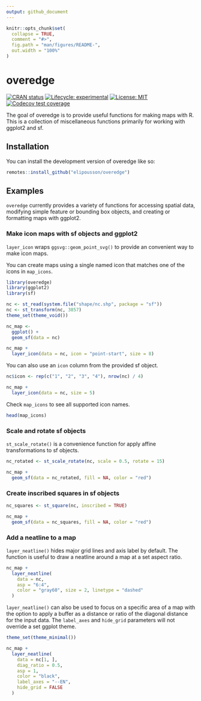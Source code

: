 ```yaml
---
output: github_document
---
```


<!-- README.md is generated from README.Rmd. Please edit that file -->

```r
knitr::opts_chunk$set(
  collapse = TRUE,
  comment = "#>",
  fig.path = "man/figures/README-",
  out.width = "100%"
)
```

# overedge

<!-- badges: start -->
[![CRAN status](https://www.r-pkg.org/badges/version/overedge)](https://CRAN.R-project.org/package=overedge)
[![Lifecycle: experimental](https://img.shields.io/badge/lifecycle-experimental-orange.svg)](https://lifecycle.r-lib.org/articles/stages.html#experimental)
 [![License: MIT](https://img.shields.io/badge/License-MIT-yellow.svg)](https://opensource.org/licenses/MIT)
[![Codecov test coverage](https://codecov.io/gh/elipousson/overedge/branch/main/graph/badge.svg)](https://app.codecov.io/gh/elipousson/overedge?branch=main)
<!-- badges: end -->

The goal of overedge is to provide useful functions for making maps with R. This is a collection of miscellaneous functions primarily for working with ggplot2 and sf.

## Installation

You can install the development version of overedge like so:

``` r
remotes::install_github("elipousson/overedge")
```

## Examples

`overedge` currently provides a variety of functions for accessing spatial data, modifying simple feature or bounding box objects, and creating or formatting maps with ggplot2.

### Make icon maps with sf objects and ggplot2

`layer_icon` wraps `ggsvg::geom_point_svg()` to provide an convenient way to make icon maps.

You can create maps using a single named icon that matches one of the icons in `map_icons`.

```r
library(overedge)
library(ggplot2)
library(sf)

nc <- st_read(system.file("shape/nc.shp", package = "sf"))
nc <- st_transform(nc, 3857)
theme_set(theme_void())

nc_map <-
  ggplot() +
  geom_sf(data = nc)

nc_map +
  layer_icon(data = nc, icon = "point-start", size = 8)
```

You can also use an `icon` column from the provided sf object.

```r
nc$icon <- rep(c("1", "2", "3", "4"), nrow(nc) / 4)

nc_map +
  layer_icon(data = nc, size = 5)
```

Check `map_icons` to see all supported icon names.

```r
head(map_icons)
```

### Scale and rotate sf objects

`st_scale_rotate()` is a convenience function for apply affine transformations to sf objects.

```r
nc_rotated <- st_scale_rotate(nc, scale = 0.5, rotate = 15)

nc_map +
  geom_sf(data = nc_rotated, fill = NA, color = "red")
```

### Create inscribed squares in sf objects

```r
nc_squares <- st_square(nc, inscribed = TRUE)

nc_map +
  geom_sf(data = nc_squares, fill = NA, color = "red")
```

### Add a neatline to a map

`layer_neatline()` hides major grid lines and axis label by default. The function is useful to draw a neatline around a map at a set aspect ratio.

```r
nc_map +
  layer_neatline(
    data = nc,
    asp = "6:4",
    color = "gray60", size = 2, linetype = "dashed"
  )
```

`layer_neatline()` can also be used to focus on a specific area of a map with the option to apply a buffer as a distance or ratio of the diagonal distance for the input data. The `label_axes` and `hide_grid` parameters will not override a set ggplot theme.

```r
theme_set(theme_minimal())

nc_map +
  layer_neatline(
    data = nc[1, ],
    diag_ratio = 0.5,
    asp = 1,
    color = "black",
    label_axes = "--EN",
    hide_grid = FALSE
  )
```
